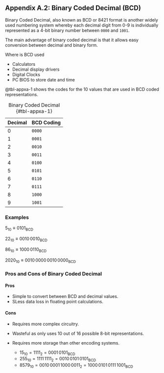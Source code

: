 ## Appendix A.2: Binary Coded Decimal (BCD){#sec-appendixa-bcd}

Binary Coded Decimal, also known as BCD or 8421 format is another widely used numbering system whereby each decimal digit from 0-9 is individually represented as a 4-bit binary number between `0000` and `1001`. 

The main advantage of binary coded decimal is that it allows easy conversion between decimal and binary form.

Where is BCD used

- Calculators
- Decimal display drivers
- Digital Clocks
- PC BIOS to store date and time

@tbl-appxa-1 shows the codes for the 10 values that are used in BCD coded representations.

| Decimal | BCD Coding |
|---------|------------|
| 0 | `0000` |
| 1 | `0001` |
| 2 | `0010` |
| 3 | `0011` |
| 4 | `0100` |
| 5 | `0101` |
| 6 | `0110` |
| 7 | `0111` |
| 8 | `1000` |
| 9 | `1001` |
: Binary Coded Decimal {#tbl-appxa-1}

### Examples

$5_{10} ≡ 0101_\textrm{BCD}$

$22_{10} ≡ 0010\, 0010_\textrm{BCD}$

$86_{10} ≡ 1000\, 0110_\textrm{BCD}$

$2020_{10} ≡ 0010\, 0000\, 0010\, 0000_\textrm{BCD}$

### Pros and Cons of Binary Coded Decimal 

#### Pros

- Simple to convert between BCD and decimal values.
- SLess data loss in floating point calculations.

#### Cons

- Requires more complex circuitry.
- Wasteful as only uses 10 out of 16 possible 8-bit representations.
- Requires more storage than other encoding systems.

  - $15_{10} = 1111_2 = 0001\, 0101_\textrm{BCD}$
  - $255_{10} = 1111\, 1111_2 = 0010\, 0101\, 0101_\textrm{BCD}$
  - $8579_{10} = 0010\, 0001\, 1000\, 0011_2 = 1000\, 0101\, 0111\, 1001_\textrm{BCD}$
